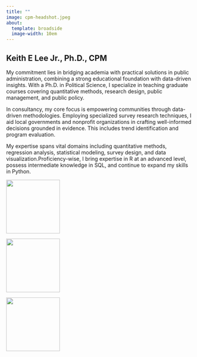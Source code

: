 ```yaml
---
title: ""
image: cpm-headshot.jpeg
about:
  template: broadside
  image-width: 10em
---
```

## Keith E Lee Jr., Ph.D., CPM

My commitment lies in bridging academia with practical solutions in public administration, combining a strong educational foundation with data-driven insights. With a Ph.D. in Political Science, I specialize in teaching graduate courses covering quantitative methods, research design, public management, and public policy.

In consultancy, my core focus is empowering communities through data-driven methodologies. Employing specialized survey research techniques, I aid local governments and nonprofit organizations in crafting well-informed decisions grounded in evidence. This includes trend identification and program evaluation.

My expertise spans vital domains including quantitative methods, regression analysis, statistical modeling, survey design, and data visualization.Proficiency-wise, I bring expertise in R at an advanced level, possess intermediate knowledge in SQL, and continue to expand my skills in Python.

::: {layout-ncol=3}
![](images/ga.png){width=1.5in}

![](images/um.png){width=1.5in}

![](images/gad.png){width=1.5in}

:::
